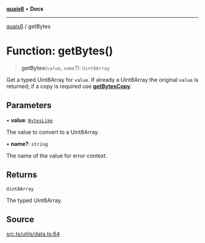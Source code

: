 [**quais6**](../README.md) • **Docs**

***

[quais6](../globals.md) / getBytes

# Function: getBytes()

> **getBytes**(`value`, `name`?): `Uint8Array`

Get a typed Uint8Array for `value`. If already a Uint8Array
 the original `value` is returned; if a copy is required use
 [**getBytesCopy**](getBytesCopy.md).

## Parameters

• **value**: [`BytesLike`](../type-aliases/BytesLike.md)

The value to convert to a Uint8Array.

• **name?**: `string`

The name of the value for error context.

## Returns

`Uint8Array`

The typed Uint8Array.

## Source

[src.ts/utils/data.ts:64](https://github.com/dominant-strategies/quais-6.js/blob/aca1855329c3946c627ab7f16ac5304cea7d20c5/src.ts/utils/data.ts#L64)
